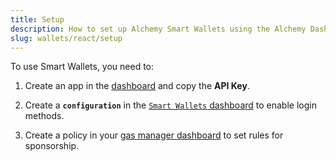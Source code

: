 ```yaml
---
title: Setup
description: How to set up Alchemy Smart Wallets using the Alchemy Dashboard.
slug: wallets/react/setup
---
```


To use Smart Wallets, you need to:

1. Create an app in the [dashboard](https://dashboard.alchemy.com/signup) and copy the **API Key**.

2. Create a **`configuration`** in the [`Smart Wallets` dashboard](https://dashboard.alchemy.com/services/smart-wallets/configuration) to enable login methods.

3. Create a policy in your [gas manager dashboard](https://dashboard.alchemy.com/services/gas-manager/configuration) to set rules for sponsorship.
